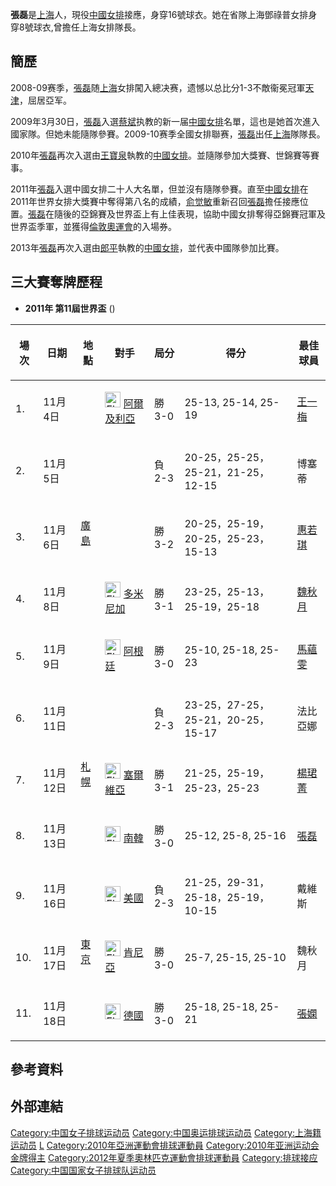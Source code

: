 {{Otheruses|張磊}}
{{Infobox 排球選手
| name           = 張磊<br/>（Zhang Lei）
| image          =
| fullname       = 張磊
| nickname       = 小皇帝,Kishi
| nationality    = {{PRC}}
| birth_date    = {{Birth date and age|1985|1|11}}<ref name="伦敦奥运">{{cite web|title=2012伦敦奥运会中国体育代表团成员名录 - 张磊|url=http://2012teamchina.olympic.cn/index.php/personview/persons/16296|access-date=2012-07-16|archive-date=2016-03-05|archive-url=https://web.archive.org/web/20160305102015/http://2012teamchina.olympic.cn/index.php/personview/persons/16296|dead-url=yes}}{{zh-cn}}</ref>
| birth_place   = {{CHN}}[[上海市|上海市]]<ref name="伦敦奥运"/>
| hometown       = {{CHN-1949}}上海市
| height         = {{height|m=1.81}}<ref name="伦敦奥运"/>
| weight         = {{weight|kg=71}}<ref name="伦敦奥运"/>
| spike          = 316cm
| block          = 310cm
| position       = 接應二傳 
| currentnumber  = 16
| currentclub    = 
| clubs          = 
| nationalyears  = 2010 - 2013
| nationalteam   = {{flagicon|CHN}} [[中國國家女子排球隊|中國]]
| updated        = 
| medaltemplates =
{{MedalCountry|{{CHN}}}}
{{MedalSport|女子[[排球|排球]]}}
{{MedalCompetition|亞洲運動會}}
{{MedalGold | [[2010年亞洲運動會|2010年 廣州]] | [[2010年亞洲運動會排球比賽|女子]]}}
{{MedalCompetition|[[亞洲女子排球錦標賽|亞洲女子排球錦標賽]]}}
{{MedalGold | [[2011年亞洲女子排球錦標賽|2011年 台北]] | [[2011年亞洲女子排球錦標賽|女子]]}}
{{MedalCompetition|[[世界盃排球赛|世界盃排球赛]]}}
{{MedalBronze | [[2011年世界盃女子排球賽|2011年 日本]] | [[2011年世界盃女子排球賽|女子]]}}
}}
{{世大運獎牌記錄
|項目=排球
|a1=2011
|b1=2
}}
'''張磊'''{{BD|1985年|1月11日||}}是[[上海|上海]]人，現役[[中國女排|中國女排]]接應，身穿16號球衣。她在省隊上海鄧祿普女排身穿8號球衣,曾擔任上海女排隊長。

==簡歷==
2008-09赛季，[[張磊|張磊]]随[[上海|上海]]女排闖入總决赛，遗憾以总比分1-3不敵衞冕冠軍[[天津|天津]]，屈居亞军。

2009年3月30日，[[張磊|張磊]]入選[[蔡斌|蔡斌]]执教的新一届[[中國女排|中國女排]]名單，這也是她首次進入國家隊。但她未能隨隊參賽。2009-10赛季全國女排聯赛，[[張磊|張磊]]出任[[上海|上海]]隊隊長。

2010年[[張磊|張磊]]再次入選由[[王寶泉|王寶泉]]執教的[[中國女排|中國女排]]。並隨隊參加大獎賽、世錦賽等賽事。

2011年[[張磊|張磊]]入選中國女排二十人大名單，但並沒有隨隊參賽。直至[[中國女排|中國女排]]在2011年世界女排大獎賽中奪得第八名的成績，[[俞觉敏|俞觉敏]]重新召回[[張磊|張磊]]擔任接應位置。[[張磊|張磊]]在隨後的亞錦賽及世界盃上有上佳表現，協助中國女排奪得亞錦賽冠軍及世界盃季軍，並獲得[[倫敦奧運會|倫敦奧運會]]的入場券。

2013年[[張磊|張磊]]再次入選由[[郎平|郎平]]執教的[[中國女排|中國女排]]，並代表中國隊參加比賽。

==三大賽奪牌歷程==
* '''2011年 第11屆世界盃''' ({{JPN}})
{| border="1" cellpadding="2" cellspacing="0"
|- bgcolor="#efefef" align="center" 
! 場次 !! 日期 !!地點 !! 對手 !! 局分 !! 得分 !! 最佳球員
|-
| 1. || 11月4日 || rowspan="5"| [[廣島|廣島]] || [[File:Flag_of_Algeria.svg|25px]] [[阿爾及利亞|阿爾及利亞]] || 勝3-0 || 25-13, 25-14, 25-19 || [[王一梅|王一梅]] 
|-
| 2. || 11月5日 || {{ITA}}  || 負2-3 || 20-25，25-25，25-21，21-25，12-15 || 博塞蒂
|-
| 3. || 11月6日 || {{JPN}} || 勝3-2 || 20-25，25-19，20-25，25-23，15-13 || [[惠若琪|惠若琪]]
|-
| 4. || 11月8日 || [[File:Flag_of_the_Dominican_Republic.svg|25px]] [[多米尼加|多米尼加]] || 勝3-1 || 23-25，25-13，25-19，25-18 || [[魏秋月|魏秋月]] 
|-
| 5. || 11月9日 || [[File:Flag_of_Argentina.svg|25px]] [[阿根廷|阿根廷]] || 勝3-0 || 25-10, 25-18, 25-23 || [[馬蘊雯|馬蘊雯]]
|-
| 6. || 11月11日 || rowspan="3"| [[札幌|札幌]] || {{BRA}} || 負2-3 || 23-25，27-25，25-21，20-25，15-17 || 法比亞娜
|-
| 7. || 11月12日 || [[File:Flag_of_Serbia.svg|25px]] [[塞爾維亞|塞爾維亞]]|| 勝3-1 || 21-25，25-19，25-23，25-23 || [[楊珺菁|楊珺菁]]
|-
| 8. || 11月13日 || [[File:Flag_of_South_Korea.svg|25px]] [[南韓|南韓]] || 勝3-0 || 25-12, 25-8, 25-16 || [[張磊|張磊]]
|-
| 9. || 11月16日 || rowspan="3"| [[東京|東京]] || [[File:Flag_of_the_United_States.svg|25px]] [[美國|美國]] || 負2-3 || 21-25，29-31，25-18，25-19，10-15 || 戴維斯 
|-
| 10. || 11月17日 || [[File:Flag_of_Kenya.svg|25px]] [[肯尼亞|肯尼亞]]|| 勝3-0 || 25-7, 25-15, 25-10 || 魏秋月
|-
| 11. || 11月18日 || [[File:Flag_of_Germany.svg|25px]] [[德國|德國]] || 勝3-0 || 25-18, 25-18, 25-21 || [[張嫻|張嫻]]
|}

== 參考資料 ==
{{Reflist}}

== 外部連結 ==

{{2010年亞運會中國女子排球隊}}
{{2011年世界盃中國女子排球隊}}
{{2012年夏季奧運會中國國家女子排球隊}}
{{DEFAULTSORT:Zhang Lei}}

[[Category:中国女子排球运动员|Category:中国女子排球运动员]]
[[Category:中国奥运排球运动员|Category:中国奥运排球运动员]]
[[Category:上海籍运动员|Category:上海籍运动员]]
[[Category:張姓|L]]
[[Category:2010年亞洲運動會排球運動員|Category:2010年亞洲運動會排球運動員]]
[[Category:2010年亚洲运动会金牌得主|Category:2010年亚洲运动会金牌得主]]
[[Category:2012年夏季奧林匹克運動會排球運動員|Category:2012年夏季奧林匹克運動會排球運動員]]
[[Category:排球接应|Category:排球接应]]
[[Category:中国国家女子排球队运动员|Category:中国国家女子排球队运动员]]